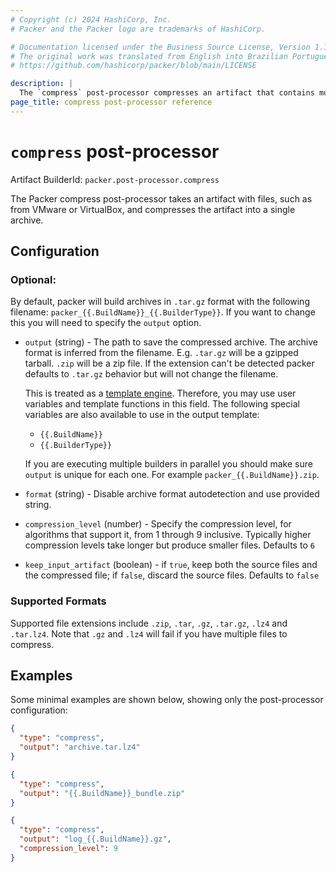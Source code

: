 ```yaml
---
# Copyright (c) 2024 HashiCorp, Inc.
# Packer and the Packer logo are trademarks of HashiCorp.

# Documentation licensed under the Business Source License, Version 1.1.
# The original work was translated from English into Brazilian Portuguese.
# https://github.com/hashicorp/packer/blob/main/LICENSE

description: |
  The `compress` post-processor compresses an artifact that contains multiple files, such as VMware of VirtualBox builds, into a single archive.
page_title: compress post-processor reference
---
```


<BadgesHeader>
  <PluginBadge type="official" />
</BadgesHeader>

# `compress` post-processor

Artifact BuilderId: `packer.post-processor.compress`

The Packer compress post-processor takes an artifact with files, such as from
VMware or VirtualBox, and compresses the artifact into a single archive.

## Configuration

### Optional:

By default, packer will build archives in `.tar.gz` format with the following
filename: `packer_{{.BuildName}}_{{.BuilderType}}`. If you want to change this
you will need to specify the `output` option.

- `output` (string) - The path to save the compressed archive. The archive
  format is inferred from the filename. E.g. `.tar.gz` will be a gzipped
  tarball. `.zip` will be a zip file. If the extension can't be detected
  packer defaults to `.tar.gz` behavior but will not change the filename.

  This is treated as a
  [template engine](/packer/docs/templates/legacy_json_templates/engine). Therefore, you
  may use user variables and template functions in this field.
  The following special variables are also available to use in the output
  template:

  - `{{.BuildName}}`
  - `{{.BuilderType}}`

  If you are executing multiple builders in parallel you should make sure
  `output` is unique for each one. For example `packer_{{.BuildName}}.zip`.

- `format` (string) - Disable archive format autodetection and use provided
  string.

- `compression_level` (number) - Specify the compression level, for
  algorithms that support it, from 1 through 9 inclusive. Typically higher
  compression levels take longer but produce smaller files. Defaults to `6`

- `keep_input_artifact` (boolean) - if `true`, keep both the source files and
  the compressed file; if `false`, discard the source files. Defaults to
  `false`

### Supported Formats

Supported file extensions include `.zip`, `.tar`, `.gz`, `.tar.gz`, `.lz4` and
`.tar.lz4`. Note that `.gz` and `.lz4` will fail if you have multiple files to
compress.

## Examples

Some minimal examples are shown below, showing only the post-processor
configuration:

```json
{
  "type": "compress",
  "output": "archive.tar.lz4"
}
```

```json
{
  "type": "compress",
  "output": "{{.BuildName}}_bundle.zip"
}
```

```json
{
  "type": "compress",
  "output": "log_{{.BuildName}}.gz",
  "compression_level": 9
}
```
